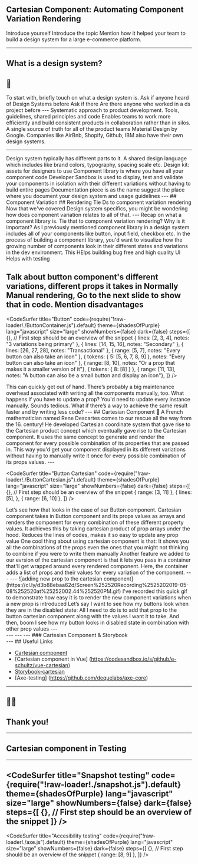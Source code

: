 

<Head>
  <title>Automating Component Variation Rendering</title>
</Head>


## Cartesian Component: Automating Component Variation Rendering

<Credentials />

<Notes>
  Introduce yourself
  Introduce the topic
  Mention how it helped your team to build a design system for a large e-commerce platform.
</Notes>

---
## What is a design system?
## 🤔

<Notes>
  To start with, briefly touch on what a design system is. 
  Ask if anyone heard of Design Systems before
  Ask if there Are there anyone who worked in a ds project before
</Notes>
---

<ImageContainer src='./images/ds.jpeg' width='100%' />

<Notes>
  Systematic approach to product development. 
  Tools, guidelines, shared principles and code
  Enables teams to work more efficiently and build consistent products in collaboration rather than in silos.
  A single source of truth for all of the product teams
  Material Design by Google.
  Companies like AirBnb, Shopify, Github, IBM also have their own design systems.
</Notes>

---
<ImageContainer src='./images/ds-components.png' width='100%' />

<Notes>
  Design system typically has different parts to it. 
  A shared design language which includes like brand colors, typography, spacing scale etc. 
  Design kit: assets for designers to use
  Component library is where you have all your component code
  Developer Sandbox is used to display, test and validate your components in isolation with their different variations without having to build entire pages
  Documentation piece is as the name suggest the place where you document your design system and usage guidelines
</Notes>
---
## Component Variation
## Rendering

<Notes>
  Tie Ds to component variation rendering
  Now that we've covered Design system specifics, you might be wondering how does component variation relates to all of that.
</Notes>
---
<ImageContainer src='./images/components.png' width='40rem' height='52rem' />

<Notes>
  Recap on what a component library is.
  Tie that to component variation rendering?
  Why is it important?
  As I previously mentioned component library in a design system includes all of your components like button, input field, checkbox etc.
  In the process of building a component library, you'd want to visualize how the growing number of components look in their different states and variations in the dev environment.
  This HElps building bug free and high quality UI 
  Helps with testing

  Talk about button component's different variations, different props it takes in
  Normally Manual rendering, Go to the next slide to show that in code. Mention disadvantages 
</Notes>
---

<CodeSurfer
  title="Button"
  code={require("!raw-loader!./ButtonContainer.js").default}
  theme={shadesOfPurple}
  lang="javascript"
  size="large"
  showNumbers={false}
  dark={false}
  steps={[
    {}, // First step should be an overview of the snippet
    { lines: [2, 3, 4], notes: "3 variations being primary" },
    { lines: [14, 15, 16], notes: "Secondary" },
    { lines: [26, 27, 28], notes: "Transactional" },
    { range: [5, 7], notes: "Every button can also take an icon" },
    { tokens: { 5: [5, 6, 7, 8, 9] }, notes: "Every button can also take an icon" },
    { range: [8, 10], notes: "Or a prop that makes it a smaller version of it"},
    { tokens: { 8: [8] } },
    { range: [11, 13], notes: "A button can also be a small button and display an icon"},
  ]}
/>

<Notes>
  This can quickly get out of hand. There’s probably a big maintenance overhead associated with writing all the components manually, too. 
  What happens if you have to update a prop? You'd need to update every instance manually. 
  Sounds tedious. What if there’s a way to achieve the same result faster and by writing less code? 
</Notes>
---
## Cartesian Component 📐

<ImageContainer src='./images/descartes.jpg' width='28rem' height='34rem' />

<Notes>
  A French mathematician named Rene Descartes comes to our rescue all the way from the 16. century!
  He developed Cartesian coordinate system that gave rise to the Cartesian product concept which eventually gave rise to the Cartesian component. 
</Notes>

<Notes>
  It uses the same concept to generate and render the component for every possible combination of its properties that are passed in. 
  This way you'd get your component displayed in its different variations without having to manually write it once for every possible combination of its props values.
</Notes>
---

<CodeSurfer
  title="Button Cartesian"
  code={require("!raw-loader!./ButtonCartesian.js").default}
  theme={shadesOfPurple}
  lang="javascript"
  size="large"
  showNumbers={false}
  dark={false}
  steps={[
    {}, // First step should be an overview of the snippet
    { range: [3, 11] },
    { lines: [5], },
    { range: [6, 10] },
  ]}
/>

<Notes>
  Let’s see how that looks in the case of our Button component.
  Cartesian component takes in Button component and its props values as arrays and renders the component for every combination of these different property values. 
  It achieves this by taking cartesian product of prop arrays under the hood.
  Reduces the lines of codes, makes it so easy to update any prop value
  One cool thing about using cartesian component is that: It shows you all the combinations of the props even the ones that you might not thinking to combine if you were to write them manually
  Another feature we added to our evrsion of the cartesian component is that it lets you pass in a container that'll get wrapped around every rendered component.
  Here, the container adds a list of props and their values for every variation of the component.
</Notes>
---
<ImageContainer src='./images/buttons-with-props.png' width='100%' />
---
![adding new prop to the cartesian component](https://cl.ly/d3b88ebaa62d/Screen%252520Recording%2525202019-05-08%252520at%25252002.44%252520PM.gif)

<Notes>
  I've recorded this quick gif to demonstrate how easy it is to render the new component variations when a new prop is introduced
  Let’s say I want to see how my buttons look when they are in the disabled state:
  All I need to do is to add that prop to the button cartesian component along with the values I want it to take.
  And then, boom I see how my button looks in disabled state in combination with other prop values
</Notes>
---
<div style={{ display: 'flex' }}>
<CodeSurfer
  title="Cartesian Product"
  code={require("!raw-loader!./CartesianProduct.js").default}
  theme={shadesOfPurple}
  lang="javascript"
  size="large"
  showNumbers={false}
  dark={false}
  steps={[
    {}, // First step should be an overview of the snippet
    { range: [2, 23] },
    { lines: [4] },
    { range: [7, 22], },
  ]}
/>
</div>

<Notes>

</Notes>
---
<CodeSurfer
  title="Cartesian component API"
  code={require("!raw-loader!./Cartesian.js").default}
  theme={shadesOfPurple}
  lang="javascript"
  size="large"
  showNumbers={false}
  dark={false}
  steps={[
    {}, // First step should be an overview of the snippet
    { lines: [2] },
    { lines: [4] },
    { range: [7, 21] },
  ]}
/>

<Notes>

</Notes>
---
<CodeSurfer
  title="Cartesian Product"
  code={require("!raw-loader!./Cartesian.js").default}
  theme={shadesOfPurple}
  lang="javascript"
  size="large"
  showNumbers={false}
  dark={false}
  steps={[
    {}, // First step should be an overview of the snippet
    { range: [2, 23] },
    { lines: [4] },
    { range: [7, 22], },
  ]}
/>
---
### Cartesian Component & Storybook

<div style={{ display: 'flex', alignItems: 'center', justifyContent: 'center' }}>
<ImageContainer src='./images/descartes.jpg' width='100%' />
<ImageContainer src='./images/storybook.png' width='100%' />
</div>
---
## Useful Links

* [Cartesian component](https://github.com/c8r/kit)
* [Cartesian component in Vue] (https://codesandbox.io/s/github/e-schultz/vue-cartesian)
* [Storybook-cartesian](https://github.com/jondot/storybook-cartesian)
* [Axe-testing] (https://github.com/dequelabs/axe-core)
---
## 🙏🏻
## Thank you! 
---
## Cartesian component in Testing
---
<CodeSurfer
  title="Snapshot testing"
  code={require("!raw-loader!./snapshot.js").default}
  theme={shadesOfPurple}
  lang="javascript"
  size="large"
  showNumbers={false}
  dark={false}
  steps={[
    {}, // First step should be an overview of the snippet
  ]}
/>
---
<CodeSurfer
  title="Accesibility testing"
  code={require("!raw-loader!./axe.js").default}
  theme={shadesOfPurple}
  lang="javascript"
  size="large"
  showNumbers={false}
  dark={false}
  steps={[
    {}, // First step should be an overview of the snippet
    { range: [8, 9] },
  ]}
/>
